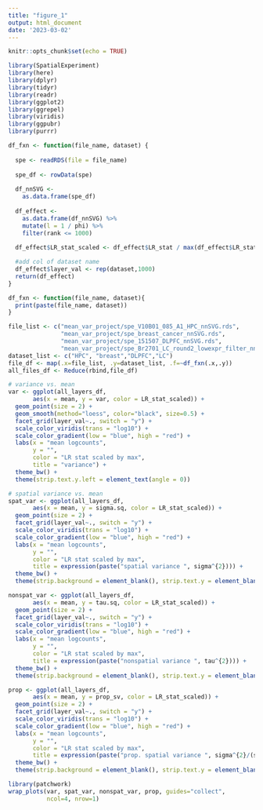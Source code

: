 ```yaml
---
title: "figure_1"
output: html_document
date: '2023-03-02'
---
```


```r
knitr::opts_chunk$set(echo = TRUE)
```


```r

library(SpatialExperiment)
library(here)
library(dplyr)
library(tidyr)
library(readr)
library(ggplot2)
library(ggrepel)
library(viridis)
library(ggpubr)
library(purrr)

df_fxn <- function(file_name, dataset) {
  
  spe <- readRDS(file = file_name)
  
  spe_df <- rowData(spe)
  
  df_nnSVG <- 
    as.data.frame(spe_df)
  
  df_effect <- 
    as.data.frame(df_nnSVG) %>% 
    mutate(l = 1 / phi) %>% 
    filter(rank <= 1000)
  
  df_effect$LR_stat_scaled <- df_effect$LR_stat / max(df_effect$LR_stat)

  #add col of dataset name
  df_effect$layer_val <- rep(dataset,1000)
  return(df_effect)
}

df_fxn <- function(file_name, dataset){
  print(paste(file_name, dataset))
}

file_list <- c("mean_var_project/spe_V10B01_085_A1_HPC_nnSVG.rds",
               "mean_var_project/spe_breast_cancer_nnSVG.rds",
               "mean_var_project/spe_151507_DLPFC_nnSVG.rds",
               "mean_var_project/spe_Br2701_LC_round2_lowexpr_filter_nnSVG.rds")
dataset_list <- c("HPC", "breast","DLPFC","LC")
file_df <- map(.x=file_list, .y=dataset_list, .f=~df_fxn(.x,.y))
all_files_df <- Reduce(rbind,file_df)

# variance vs. mean
var <- ggplot(all_layers_df, 
       aes(x = mean, y = var, color = LR_stat_scaled)) + 
  geom_point(size = 2) + 
  geom_smooth(method="loess", color="black", size=0.5) +
  facet_grid(layer_val~., switch = "y") +
  scale_color_viridis(trans = "log10") +
  scale_color_gradient(low = "blue", high = "red") +
  labs(x = "mean logcounts", 
       y = "", 
       color = "LR stat scaled by max",
       title = "variance") + 
  theme_bw() + 
  theme(strip.text.y.left = element_text(angle = 0))

# spatial variance vs. mean
spat_var <- ggplot(all_layers_df, 
       aes(x = mean, y = sigma.sq, color = LR_stat_scaled)) + 
  geom_point(size = 2) + 
  facet_grid(layer_val~., switch = "y") +
  scale_color_viridis(trans = "log10") +
  scale_color_gradient(low = "blue", high = "red") +
  labs(x = "mean logcounts", 
       y = "", 
       color = "LR stat scaled by max",
       title = expression(paste("spatial variance ", sigma^{2}))) + 
  theme_bw() + 
  theme(strip.background = element_blank(), strip.text.y = element_blank())

nonspat_var <- ggplot(all_layers_df, 
       aes(x = mean, y = tau.sq, color = LR_stat_scaled)) + 
  geom_point(size = 2) + 
  facet_grid(layer_val~., switch = "y") +
  scale_color_viridis(trans = "log10") +
  scale_color_gradient(low = "blue", high = "red") +
  labs(x = "mean logcounts", 
       y = "", 
       color = "LR stat scaled by max",
       title = expression(paste("nonspatial variance ", tau^{2}))) + 
  theme_bw() + 
  theme(strip.background = element_blank(), strip.text.y = element_blank())

prop <- ggplot(all_layers_df, 
       aes(x = mean, y = prop_sv, color = LR_stat_scaled)) + 
  geom_point(size = 2) + 
  facet_grid(layer_val~., switch = "y") +
  scale_color_viridis(trans = "log10") +
  scale_color_gradient(low = "blue", high = "red") +
  labs(x = "mean logcounts", 
       y = "", 
       color = "LR stat scaled by max",
       title = expression(paste("prop. spatial variance ", sigma^{2}/(sigma^{2}+tau^{2})))) + 
  theme_bw() + 
  theme(strip.background = element_blank(), strip.text.y = element_blank())

library(patchwork)
wrap_plots(var, spat_var, nonspat_var, prop, guides="collect",
           ncol=4, nrow=1)
```


